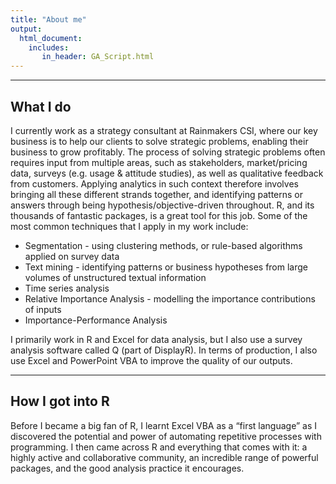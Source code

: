 ```yaml
---
title: "About me"
output: 
  html_document:
    includes:
       in_header: GA_Script.html
---
```


---

## What I do

I currently work as a strategy consultant at Rainmakers CSI, where our key business is to help our clients to solve strategic problems, enabling their business to grow profitably. The process of solving strategic problems often requires input from multiple areas, such as stakeholders, market/pricing data, surveys (e.g. usage & attitude studies), as well as qualitative feedback from customers. Applying analytics in such context therefore involves bringing all these different strands together, and identifying  patterns or answers through being hypothesis/objective-driven throughout. R, and its thousands of fantastic packages, is a great tool for this job. Some of the most common techniques that I apply in my work include:

* Segmentation - using clustering methods, or rule-based algorithms applied on survey data
* Text mining - identifying patterns or business hypotheses from large volumes of unstructured textual information
* Time series analysis
* Relative Importance Analysis - modelling the importance contributions of inputs
* Importance-Performance Analysis

I primarily work in R and Excel for data analysis, but I also use a survey analysis software called Q (part of DisplayR). In terms of production, I also use Excel and PowerPoint VBA to improve the quality of our outputs.

---

## How I got into R

Before I became a big fan of R, I learnt Excel VBA as a  "first language" as I discovered the potential and power of automating repetitive processes with programming. I then came across R and everything that comes with it: a highly active and collaborative community, an incredible range of powerful packages, and the good analysis practice it encourages. 